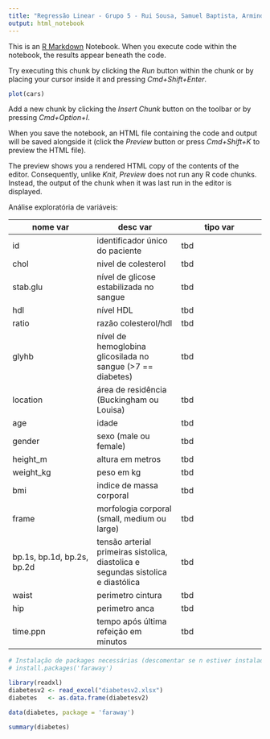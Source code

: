 ```yaml
---
title: "Regressão Linear - Grupo 5 - Rui Sousa, Samuel Baptista, Armindo Machado e Mariana Reis"
output: html_notebook
---
```


This is an [R Markdown](http://rmarkdown.rstudio.com) Notebook. When you execute code within the notebook, the results appear beneath the code.

Try executing this chunk by clicking the *Run* button within the chunk or by placing your cursor inside it and pressing *Cmd+Shift+Enter*.

```r
plot(cars)
```

Add a new chunk by clicking the *Insert Chunk* button on the toolbar or by pressing *Cmd+Option+I*.

When you save the notebook, an HTML file containing the code and output will be saved alongside it (click the *Preview* button or press *Cmd+Shift+K* to preview the HTML file).

The preview shows you a rendered HTML copy of the contents of the editor. Consequently, unlike *Knit*, *Preview* does not run any R code chunks. Instead, the output of the chunk when it was last run in the editor is displayed.

Análise exploratória de variáveis:

| nome var                   | desc var                                                                          | tipo var |
|------------------------|------------------------|------------------------|
| id                         | identificador único do paciente                                                   | tbd      |
| chol                       | nivel de colesterol                                                               | tbd      |
| stab.glu                   | nível de glicose estabilizada no sangue                                           | tbd      |
| hdl                        | nível HDL                                                                         | tbd      |
| ratio                      | razão colesterol/hdl                                                              | tbd      |
| glyhb                      | nível de hemoglobina glicosilada no sangue (\>7 == diabetes)                      | tbd      |
| location                   | área de residência (Buckingham ou Louisa)                                         | tbd      |
| age                        | idade                                                                             | tbd      |
| gender                     | sexo (male ou female)                                                             | tbd      |
| height_m                   | altura em metros                                                                  | tbd      |
| weight_kg                  | peso em kg                                                                        | tbd      |
| bmi                        | indice de massa corporal                                                          | tbd      |
| frame                      | morfologia corporal (small, medium ou large)                                      | tbd      |
| bp.1s, bp.1d, bp.2s, bp.2d | tensão arterial primeiras sistolica, diastolica e segundas sistolica e diastólica | tbd      |
| waist                      | perimetro cintura                                                                 | tbd      |
| hip                        | perimetro anca                                                                    | tbd      |
| time.ppn                   | tempo após última refeição em minutos                                             | tbd      |

```r
# Instalação de packages necessárias (descomentar se n estiver instalada)
# install.packages('faraway')

library(readxl)
diabetesv2 <- read_excel("diabetesv2.xlsx")
diabetes   <- as.data.frame(diabetesv2)
```

```r
data(diabetes, package = 'faraway')
```

```r
summary(diabetes)
```
